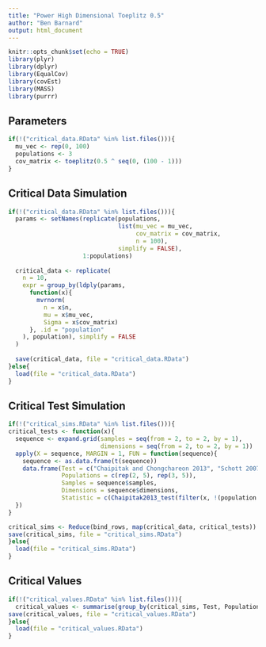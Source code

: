```yaml
---
title: "Power High Dimensional Toeplitz 0.5"
author: "Ben Barnard"
output: html_document
---
```


```r
knitr::opts_chunk$set(echo = TRUE)
library(plyr)
library(dplyr)
library(EqualCov)
library(covEst)
library(MASS)
library(purrr)
```

## Parameters

```r
if(!("critical_data.RData" %in% list.files())){
  mu_vec <- rep(0, 100)
  populations <- 3
  cov_matrix <- toeplitz(0.5 ^ seq(0, (100 - 1)))
}
```

## Critical Data Simulation

```r
if(!("critical_data.RData" %in% list.files())){
  params <- setNames(replicate(populations, 
                               list(mu_vec = mu_vec, 
                                    cov_matrix = cov_matrix,
                                    n = 100), 
                               simplify = FALSE),
                     1:populations)
  
  critical_data <- replicate(
    n = 10, 
    expr = group_by(ldply(params, 
      function(x){
        mvrnorm(
          n = x$n,
          mu = x$mu_vec, 
          Sigma = x$cov_matrix)
      }, .id = "population"
    ), population), simplify = FALSE
  )
  
  save(critical_data, file = "critical_data.RData")
}else{
  load(file = "critical_data.RData")
}
```

## Critical Test Simulation

```r
if(!("critical_sims.RData" %in% list.files())){
critical_tests <- function(x){
  sequence <- expand.grid(samples = seq(from = 2, to = 2, by = 1), 
                          dimensions = seq(from = 2, to = 2, by = 1))
  apply(X = sequence, MARGIN = 1, FUN = function(sequence){
    sequence <- as.data.frame(t(sequence))
    data.frame(Test = c("Chaipitak and Chongchareon 2013", "Schott 2007", "Srivastava 2007", "Srivastava et al. 2014", "Srivastava and Yanagihara 2010", "Chaipitak and Chongchareon 2013", "Schott 2007", "Srivastava 2007", "Srivastava et al. 2014", "Srivastava and Yanagihara 2010"), 
               Populations = c(rep(2, 5), rep(3, 5)), 
               Samples = sequence$samples, 
               Dimensions = sequence$dimensions, 
               Statistic = c(Chaipitak2013_test(filter(x, !(population == 3)))$statistic, Schott2007_test(filter(x, !(population == 3)))$statistic, Srivastava2007_test(filter(x, !(population == 3)))$statistic, Srivastava2014_test(filter(x, !(population == 3)))$statistic, SrivastavaYanagihara2010_test(filter(x, !(population == 3)))$statistic, Chaipitak2013_test(x)$statistic, Schott2007_test(x)$statistic, Srivastava2007_test(x)$statistic, Srivastava2014_test(x)$statistic, SrivastavaYanagihara2010_test(x)$statistic))
  })
}

critical_sims <- Reduce(bind_rows, map(critical_data, critical_tests))
save(critical_sims, file = "critical_sims.RData")
}else{
  load(file = "critical_sims.RData")
}
```

## Critical Values

```r
if(!("critical_values.RData" %in% list.files())){
  critical_values <- summarise(group_by(critical_sims, Test, Populations, Samples, Dimensions), `Critical Value` = quantile(Statistic, probs = .95))
save(critical_values, file = "critical_values.RData")
}else{
  load(file = "critical_values.RData")
}
```





